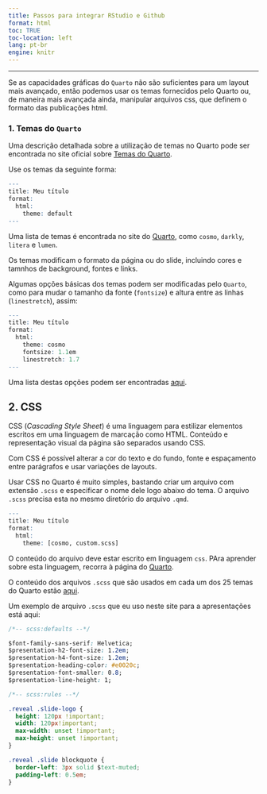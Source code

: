```yaml
---
title: Passos para integrar RStudio e Github
format: html
toc: TRUE
toc-location: left
lang: pt-br
engine: knitr
---
```


---

Se as capacidades gráficas do `Quarto` não são suficientes para um layout mais avançado, então podemos usar os temas fornecidos pelo Quarto ou, de maneira mais avançada ainda, manipular arquivos css, que definem o formato das publicações html.

### 1. Temas do `Quarto`

Uma descrição detalhada sobre a utilização de temas no Quarto pode ser encontrada no site oficial sobre 
[Temas do Quarto](https://quarto.org/docs/output-formats/html-themes.html).  

Use os temas da seguinte forma:

```r
---
title: Meu título
format:
  html:
    theme: default
---
```

Uma lista de temas é encontrada no site do [Quarto](https://quarto.org/docs/output-formats/html-themes.html#overview), como `cosmo`, `darkly`, `litera` e `lumen`.  

Os temas modificam o formato da página ou do slide, incluindo cores e tamnhos de background, fontes e links.

Algumas opções básicas dos temas podem ser modificadas pelo `Quarto`, como para mudar o tamanho da fonte (`fontsize`) e altura entre as linhas (`linestretch`), assim: 

```r
---
title: Meu título
format:
  html:
    theme: cosmo
    fontsize: 1.1em
    linestretch: 1.7
---
```

Uma lista destas opções podem ser encontradas [aqui](https://quarto.org/docs/output-formats/html-themes.html#basic-options).  

## 2. CSS

CSS (*Cascading Style Sheet*) é uma linguagem para estilizar elementos escritos em uma linguagem de marcação como HTML. Conteúdo e representação visual da página são separados usando CSS.  

Com CSS é possível alterar a cor do texto e do fundo, fonte e espaçamento entre parágrafos e usar variações de layouts.

Usar CSS no Quarto é muito simples, bastando criar um arquivo com extensão `.scss` e especificar o nome dele logo abaixo do tema. O arquivo `.scss` precisa esta no mesmo diretório do arquivo `.qmd`.


```r
---
title: Meu título
format:
  html:
    theme: [cosmo, custom.scss]
```

O conteúdo do arquivo deve estar escrito em linguagem `css`. PAra aprender sobre esta linguagem, recorra à página do [Quarto](https://quarto.org/docs/output-formats/html-themes.html#custom-themes).

O conteúdo dos arquivos `.scss` que são usados em cada um dos 25 temas do Quarto estão [aqui](https://github.com/quarto-dev/quarto-cli/tree/main/src/resources/formats/html/bootstrap/themes).  

Um exemplo de arquivo `.scss` que eu uso neste site para a apresentações está aqui:


```css
/*-- scss:defaults --*/

$font-family-sans-serif: Helvetica;
$presentation-h2-font-size:	1.2em;
$presentation-h4-font-size:	1.2em;
$presentation-heading-color: #e0020c;
$presentation-font-smaller:	0.8;
$presentation-line-height: 1;

/*-- scss:rules --*/

.reveal .slide-logo {
  height: 120px !important;
  width: 120px!important;
  max-width: unset !important;
  max-height: unset !important;
}

.reveal .slide blockquote {
  border-left: 3px solid $text-muted;
  padding-left: 0.5em;
}
```


